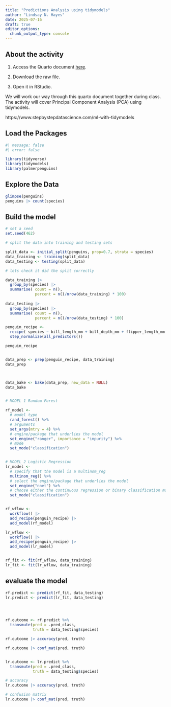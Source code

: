 ```yaml
---
title: "Predictions Analysis using tidymodels"
author: "Lindsay N. Hayes"
date: 2025-07-16
draft: true
editor_options: 
  chunk_output_type: console
---
```


## About the activity

1)  Access the Quarto document [here](https://github.com/lindsaynhayes/introR2025/blob/main/activities/classwork05/PCA_Penguins.qmd).

2)  Download the raw file.

3) Open it in RStudio.

We will work our way through this quarto document together during class. The activity will cover Principal Component Analysis (PCA) using tidymodels.


https://www.stepbystepdatascience.com/ml-with-tidymodels



## Load the Packages
```r
#| message: false
#| error: false

library(tidyverse)
library(tidymodels)
library(palmerpenguins)
```

## Explore the Data
```r

glimpse(penguins)
penguins |> count(species)

```

## Build the model
```r
# set a seed
set.seed(462)

# split the data into training and testing sets

split_data <- initial_split(penguins, prop=0.7, strata = species)
data_training <- training(split_data)
data_testing <- testing(split_data)

# lets check it did the split correctly

data_training |> 
  group_by(species) |>
  summarise( count = n(),
             percent = n()/nrow(data_training) * 100)
  
data_testing |> 
  group_by(species) |>
  summarise( count = n(),
             percent = n()/nrow(data_testing) * 100)

penguin_recipe <-
  recipe( species ~ bill_length_mm + bill_depth_mm + flipper_length_mm + body_mass_g, data = penguins) %>%
  step_normalize(all_predictors())

penguin_recipe


data_prep <- prep(penguin_recipe, data_training)
data_prep



data_bake <- bake(data_prep, new_data = NULL)
data_bake


# MODEL 1 Random Forest

rf_model <- 
  # model type
  rand_forest() %>%
  # arguments
  set_args(mtry = 4) %>%
  # engine/package that underlies the model
  set_engine("ranger", importance = "impurity") %>%
  # mode
  set_mode("classification") 


# MODEL 2 Logistic Regression
lr_model <- 
  # specify that the model is a multinom_reg
  multinom_reg() %>%
  # select the engine/package that underlies the model
  set_engine("nnet") %>%
  # choose either the continuous regression or binary classification mode
  set_mode("classification") 


rf_wflow <- 
  workflow() |>
  add_recipe(penguin_recipe) |>
  add_model(rf_model)

lr_wflow <- 
  workflow() |>
  add_recipe(penguin_recipe) |>
  add_model(lr_model)


rf_fit <- fit(rf_wflow, data_training)
lr_fit <- fit(lr_wflow, data_training)
```

## evaluate the model
```r

rf.predict <- predict(rf_fit, data_testing)
lr.predict <- predict(lr_fit, data_testing)




rf.outcome <- rf.predict %>%
  transmute(pred = .pred_class,
            truth = data_testing$species)

rf.outcome |> accuracy(pred, truth)

rf.outcome |> conf_mat(pred, truth)


lr.outcome <- lr.predict %>%
  transmute(pred = .pred_class,
            truth = data_testing$species)

# accuracy
lr.outcome |> accuracy(pred, truth)

# confusion matrix
lr.outcome |> conf_mat(pred, truth)

```


